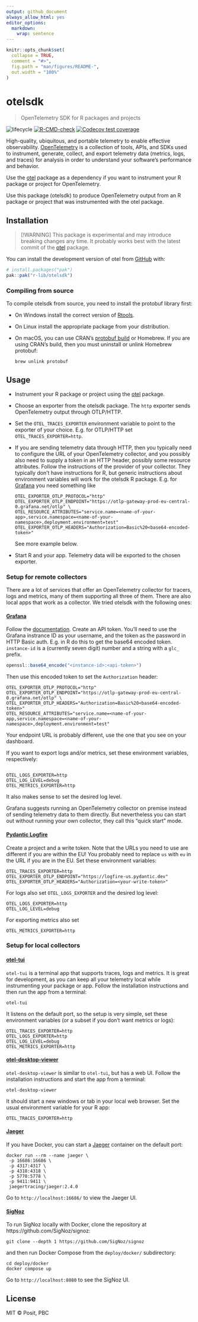 ```yaml
---
output: github_document
always_allow_html: yes
editor_options:
  markdown:
    wrap: sentence
---
```


<!-- README.md is generated from README.Rmd. Please edit that file -->

```r
knitr::opts_chunk$set(
  collapse = TRUE,
  comment = "#>",
  fig.path = "man/figures/README-",
  out.width = "100%"
)
```

# otelsdk

> OpenTelemetry SDK for R packages and projects

<!-- badges: start -->
![lifecycle](https://lifecycle.r-lib.org/articles/figures/lifecycle-experimental.svg)
[![R-CMD-check](https://github.com/r-lib/otelsdk/actions/workflows/R-CMD-check.yaml/badge.svg)](https://github.com/r-lib/otelsdk/actions/workflows/R-CMD-check.yaml)
[![Codecov test coverage](https://codecov.io/gh/r-lib/otelsdk/graph/badge.svg?token=GAqo3S38e7)](https://codecov.io/gh/r-lib/otelsdk)
<!-- badges: end -->

High-quality, ubiquitous, and portable telemetry to enable effective observability. [OpenTelemetry](https://opentelemetry.io/docs/) is a collection of tools, APIs, and SDKs used to instrument, generate, collect, and export telemetry data (metrics, logs, and traces) for analysis in order to understand your software's performance and behavior.

Use the [otel](https://github.com/r-lib/otel) package as a dependency if you want to instrument your R package or project for OpenTelemetry.

Use this package (otelsdk) to produce OpenTelemetry output from an R package or project that was instrumented with the otel package.

## Installation

> [!WARNING]
> This package is experimental and may introduce breaking changes any time.
> It probably works best with the latest commit of the
> [otel](https://github.com/r-lib/otel) package.

You can install the development version of otel from [GitHub](https://github.com/) with:

``` r
# install.packages("pak")
pak::pak("r-lib/otelsdk")
```

### Compiling from source

To compile otelsdk from source, you need to install the protobuf 
library first:

* On Windows install the correct version of [Rtools](
  https://cran.r-project.org/bin/windows/Rtools/).
* On Linux install the appropriate package from your distribution.
* On macOS, you can use CRAN's [protobuf build](
  https://mac.r-project.org/bin/) or Homebrew. If you are using
  CRAN's build, then you must uninstall or unlink Homebrew protobuf:
  ```
  brew unlink protobuf
  ```

## Usage

* Instrument your R package or project using the
  [otel](https://github.com/r-lib/otel) package.
* Choose an exporter from the otelsdk package. The `http` exporter sends
  OpenTelemetry output through OTLP/HTTP.
* Set the `OTEL_TRACES_EXPORTER` environment variable to point to the
  exporter of your choice. E.g. for OTLP/HTTP set `OTEL_TRACES_EXPORTER=http`.
* If you are sending telemetry data through HTTP, then you typically need
  to configure the URL of your OpenTelemetry collector, and you possibly
  also need to supply a token in an HTTP header, possibly some resource
  attributes. Follow the instructions of the provider of your collector.
  They typically don't have instructions for R, but generic instructions
  about environment variables will work for the otelsdk R package. E.g. for
  [Grafana](https://grafana.com/) you need something like
  ```
  OTEL_EXPORTER_OTLP_PROTOCOL="http"
  OTEL_EXPORTER_OTLP_ENDPOINT="https://otlp-gateway-prod-eu-central-0.grafana.net/otlp" \
  OTEL_RESOURCE_ATTRIBUTES="service.name=<name-of-your-app>,service.namespace=<name-of-your-namespace>,deployment.environment=test"
  OTEL_EXPORTER_OTLP_HEADERS="Authorization=Basic%20<base64-encoded-token>"
  ```
  See more example below.
* Start R and your app. Telemetry data will be exported to the chosen exporter.

### Setup for remote collectors

There are a lot of services that offer an OpenTelemetry collector for
tracers, logs and metrics, many of them supporting all three of them.
There are also local apps that work as a collector. We tried otelsdk with
the following ones:

#### [Grafana](https://grafana.com/)

Follow the [documentation](
  https://grafana.com/docs/grafana-cloud/send-data/otlp/send-data-otlp/#manual-opentelemetry-setup-for-advanced-users
).
Create an API token. You'll need to use the Grafana instrance ID as your
username, and the token as the password in HTTP Basic auth. E.g. in R do
this to get the base64 encoded token. `instance-id` is a (currently seven
digit) number and a string with a `glc_` prefix.
```r
openssl::base64_encode("<instance-id>:<api-token>")
```
Then use this encoded token to set the `Authorization` header:
```
OTEL_EXPORTER_OTLP_PROTOCOL="http"
OTEL_EXPORTER_OTLP_ENDPOINT="https://otlp-gateway-prod-eu-central-0.grafana.net/otlp" \
OTEL_EXPORTER_OTLP_HEADERS="Authorization=Basic%20<base64-encoded-token>"
OTEL_RESOURCE_ATTRIBUTES="service.name=<name-of-your-app,service.namespace=<name-of-your-namespace>,deployment.environment=test"
```

Your endpoint URL is probably different, use the one that you see on your
dashboard.

If you want to export logs and/or metrics, set these environment variables,
respectively:
```

OTEL_LOGS_EXPORTER=http
OTEL_LOG_LEVEL=debug
OTEL_METRICS_EXPORTER=http
```
It also makes sense to set the desired log level.

Grafana suggests running an OpenTelemetry collector on premise instead of
sending telemetry data to them directly. But nevertheless you can start out
without running your own collector, they call this "quick start" mode.

#### [Pydantic Logfire](https://pydantic.dev/logfire)

Create a project and a write token. Note that the URLs you need to use
are different if you are within the EU! You probably need to replace `us`
with `eu` in the URL if you are in the EU. Set these environment variables:
```
OTEL_TRACES_EXPORTER=http
OTEL_EXPORTER_OTLP_ENDPOINT="https://logfire-us.pydantic.dev"
OTEL_EXPORTER_OTLP_HEADERS="Authorization=<your-write-token>"
```
For logs also set `OTEL_LOGS_EXPORTER` and the desired log level:
```
OTEL_LOGS_EXPORTER=http
OTEL_LOG_LEVEL=debug
```
For exporting metrics also set
```
OTEL_METRICS_EXPORTER=http
```

### Setup for local collectors

#### [otel-tui](https://github.com/ymtdzzz/otel-tui)

`otel-tui` is a terminal app that supports traces, logs and metrics.
It is great for development, as you can keep all your telemetry local while
instrumenting your package or app. Follow the installation instructions and
then run the app from a terminal:
```
otel-tui
```
It listens on the default port, so the setup is very simple, set these
environment variables (or a subset if you don't want metrics or logs):
```
OTEL_TRACES_EXPORTER=http
OTEL_LOGS_EXPORTER=http
OTEL_LOG_LEVEL=debug
OTEL_METRICS_EXPORTER=http
```

#### [otel-desktop-viewer](https://github.com/CtrlSpice/otel-desktop-viewer)

`otel-desktop-viewer` is similar to `otel-tui`, but has a web UI. Follow
the installation instructions and start the app from a terminal:
```
otel-desktop-viewer
```
It should start a new windows or tab in your local web browser. Set the
usual environment variable for your R app:
```
OTEL_TRACES_EXPORTER=http
```

#### [Jaeger](https://www.jaegertracing.io/)

If you have Docker, you can start a
[Jaeger](https://www.jaegertracing.io/) container on the default port:
```
docker run --rm --name jaeger \
 -p 16686:16686 \
 -p 4317:4317 \
 -p 4318:4318 \
 -p 5778:5778 \
 -p 9411:9411 \
 jaegertracing/jaeger:2.4.0
```

Go to `http://localhost:16686/` to view the Jaeger UI.

#### [SigNoz](https://github.com/SigNoz/signoz)

To run SigNoz locally with Docker, clone the repository at
https://github.com/SigNoz/signoz:
```
git clone --depth 1 https://github.com/SigNoz/signoz
```
and then run Docker Compose from the `deploy/docker/` subdirectory:
```
cd deploy/docker
docker compose up
```

Go to `http://localhost:8080` to see the SigNoz UI.

## License

MIT © Posit, PBC
